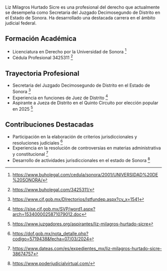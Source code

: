 Liz Milagros Hurtado Sicre es una profesional del derecho que actualmente se desempeña como Secretaria del Juzgado Decimosegundo de Distrito en el Estado de Sonora. Ha desarrollado una destacada carrera en el ámbito judicial federal.

## Formación Académica

- Licenciatura en Derecho por la Universidad de Sonora [^1]
- Cédula Profesional 3425311 [^2]

## Trayectoria Profesional

- Secretaria del Juzgado Decimosegundo de Distrito en el Estado de Sonora [^3]
- Experiencia en funciones de Juez de Distrito [^4]
- Aspirante a Jueza de Distrito en el Quinto Circuito por elección popular en 2025 [^5]

## Contribuciones Destacadas

- Participación en la elaboración de criterios jurisdiccionales y resoluciones judiciales [^6]
- Experiencia en la resolución de controversias en materias administrativa y constitucional [^7]
- Desarrollo de actividades jurisdiccionales en el estado de Sonora [^8]

[^1]: https://www.buholegal.com/cedula/sonora/2001/UNIVERSIDAD%20DE%20SONORA/
[^2]: https://www.buholegal.com/3425311/
[^3]: https://www.cjf.gob.mx/DIrectorios/lstfundep.aspx?cv_x=1541
[^4]: https://sise.cjf.gob.mx/SVP/word1.aspx?arch=1534000025871079012.doc
[^5]: https://www.juzgadores.org/aspirantes/liz-milagros-hurtado-sicre
[^6]: https://dof.gob.mx/nota_detalle.php?codigo=5719438&fecha=07/03/2024
[^7]: https://www.dateas.com/es/expedientes_mx/liz-milagros-hurtado-sicre-38674757
[^8]: https://www.poderjudicialvirtual.com/
